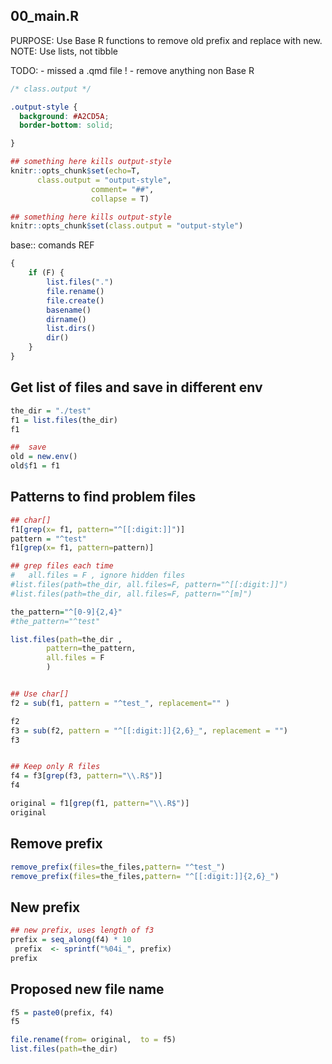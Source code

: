 ##  00_main.R
PURPOSE:  Use Base R functions to remove old prefix and replace with new.
NOTE:     Use lists, not tibble

TODO:
  -   missed a .qmd file !
  -   remove anything non Base R

```css
/* class.output */

.output-style {
  background: #A2CD5A;
  border-bottom: solid; 

}
```

```r
## something here kills output-style
knitr::opts_chunk$set(echo=T,
      class.output = "output-style",
                  comment= "##",
                  collapse = T)
```

```r
## something here kills output-style
knitr::opts_chunk$set(class.output = "output-style")
```
base:: comands REF
```r
{
    if (F) {
        list.files(".")
        file.rename()
        file.create()
        basename()
        dirname()
        list.dirs()
        dir()
    }
}
```

##  Get list of files and save in different env
```r
the_dir = "./test"
f1 = list.files(the_dir)
f1

##  save
old = new.env()
old$f1 = f1
```

##    Patterns to find problem files
```r

## char[]
f1[grep(x= f1, pattern="^[[:digit:]]")]
pattern = "^test"
f1[grep(x= f1, pattern=pattern)]
```
```r
## grep files each time
#   all.files = F , ignore hidden files
#list.files(path=the_dir, all.files=F, pattern="^[[:digit:]]")
#list.files(path=the_dir, all.files=F, pattern="^[m]")

the_pattern="^[0-9]{2,4}"
#the_pattern="^test"

list.files(path=the_dir ,
        pattern=the_pattern,
        all.files = F 
        )


## Use char[]
f2 = sub(f1, pattern = "^test_", replacement="" )

f2
f3 = sub(f2, pattern = "^[[:digit:]]{2,6}_", replacement = "")
f3


## Keep only R files 
f4 = f3[grep(f3, pattern="\\.R$")]
f4

original = f1[grep(f1, pattern="\\.R$")]
original
```

## Remove prefix
```r
remove_prefix(files=the_files,pattern= "^test_")  
remove_prefix(files=the_files,pattern= "^[[:digit:]]{2,6}_")
```
## New prefix
```r
## new prefix, uses length of f3
prefix = seq_along(f4) * 10
 prefix  <- sprintf("%04i_", prefix) 
prefix 
```

## Proposed new file name
```r
f5 = paste0(prefix, f4)
f5
```

```r

file.rename(from= original,  to = f5)
list.files(path=the_dir)
```
